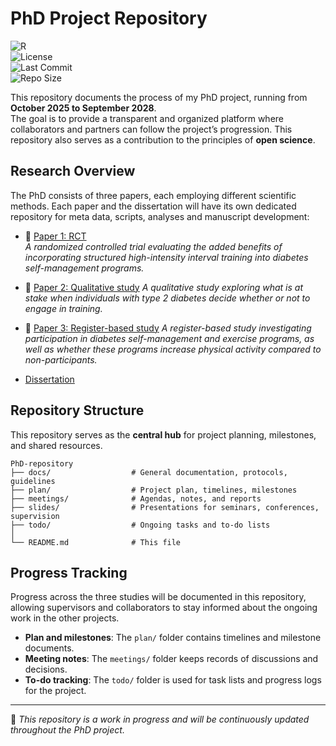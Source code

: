 # PhD Project Repository

![R](https://img.shields.io/badge/R-4.4.1-blue)  
![License](https://img.shields.io/badge/license-MIT-green)  
![Last Commit](https://img.shields.io/github/last-commit/Jonasmunkjensen/phd)  
![Repo Size](https://img.shields.io/github/repo-size/Jonasmunkjensen/phd)  

This repository documents the process of my PhD project, running from **October 2025 to September 2028**.  
The goal is to provide a transparent and organized platform where collaborators and partners can follow the project’s progression. This repository also serves as a contribution to the principles of **open science**.

## Research Overview

The PhD consists of three papers, each employing different scientific methods. Each paper and the dissertation will have its own dedicated repository for meta data, scripts, analyses and manuscript development:

- 📄 [Paper 1: RCT](https://github.com/Jonasmunkjensen/paper1)  
  *A randomized controlled trial evaluating the added benefits of incorporating structured high-intensity interval training into diabetes self-management programs.*  

- 📄 [Paper 2: Qualitative study](https://github.com/Jonasmunkjensen/paper2) 
  *A qualitative study exploring what is at stake when individuals with type 2 diabetes decide whether or not to engage in training.*  

- 📄 [Paper 3: Register-based study](https://github.com/Jonasmunkjensen/paper3)
  *A register-based study investigating participation in diabetes self-management and exercise programs, as well as whether these programs increase physical activity compared to non-participants.*  

- [Dissertation](https://github.com/Jonasmunkjensen/dissertation)

## Repository Structure

This repository serves as the **central hub** for project planning, milestones, and shared resources.  

```
PhD-repository
├── docs/                  # General documentation, protocols, guidelines
├── plan/                  # Project plan, timelines, milestones
├── meetings/              # Agendas, notes, and reports
├── slides/                # Presentations for seminars, conferences, supervision
├── todo/                  # Ongoing tasks and to-do lists
│
└── README.md              # This file
```

## Progress Tracking
Progress across the three studies will be documented in this repository, allowing supervisors and collaborators to stay informed about the ongoing work in the other projects.

- **Plan and milestones**: The `plan/` folder contains timelines and milestone documents.  
- **Meeting notes**: The `meetings/` folder keeps records of discussions and decisions.  
- **To-do tracking**: The `todo/` folder is used for task lists and progress logs for the project. 

---

📌 *This repository is a work in progress and will be continuously updated throughout the PhD project.*

